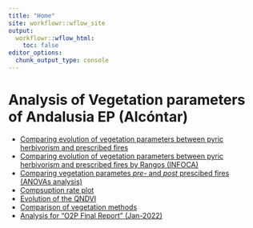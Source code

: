 ```yaml
---
title: "Home"
site: workflowr::wflow_site
output:
  workflowr::wflow_html:
    toc: false
editor_options:
  chunk_output_type: console
---
```


# Analysis of Vegetation parameters of Andalusia EP (Alcóntar)

- [Comparing evolution of vegetation parameters between pyric herbivorism and prescribed fires](temporal_analysis.html)
- [Comparing evolution of vegetation parameters between pyric herbivorism and prescribed fires by Rangos (INFOCA)](temporal_analysis_rangos.html)
- [Comparing vegetation parametes *pre-* and *post* prescibed fires (ANOVAs analysis)](antes-despues.html)
- [Compsuption rate plot](tasa_consumo.html)
- [Evolution of the QNDVI](ndvi_pastoreo.html)
- [Comparison of vegetation methods](compara_methods.html)
- [Analysis for "O2P Final Report" (Jan-2022)](modelos_anovas_informe_o2p.html)

